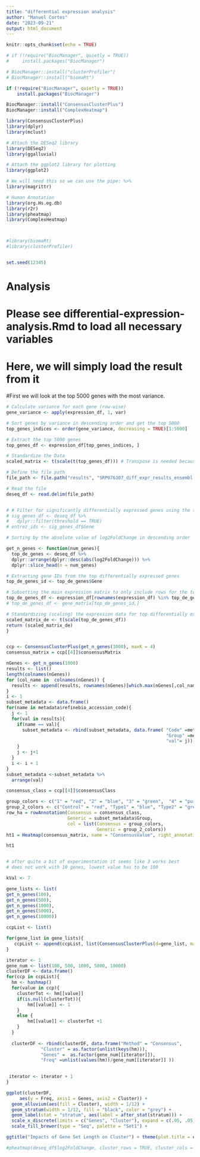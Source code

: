 ```yaml
---
title: "differential expression analysis"
author: "Manuel Cortes"
date: "2023-09-21"
output: html_document
---
```


```r
knitr::opts_chunk$set(echo = TRUE)

# if (!require("BiocManager", quietly = TRUE))
#     install.packages("BiocManager")

# BiocManager::install("clusterProfiler")
# BiocManager::install("biomaRt")

if (!require("BiocManager", quietly = TRUE))
    install.packages("BiocManager")

BiocManager::install("ConsensusClusterPlus")
BiocManager::install("ComplexHeatmap")

library(ConsensusClusterPlus)
library(dplyr)
library(mclust)

# Attach the DESeq2 library
library(DESeq2)
library(ggalluvial)

# Attach the ggplot2 library for plotting
library(ggplot2)

# We will need this so we can use the pipe: %>%
library(magrittr)

# Human Annotation
library(org.Hs.eg.db)
library(r2r)
library(pheatmap)
library(ComplexHeatmap)



#library(biomaRt)  
#library(clusterProfiler)


set.seed(12345)


```

# Analysis

# Please see differential-expression-analysis.Rmd to load all necessary variables
# Here, we will simply load the result from it

#First we will look at the top 5000 genes with the most variance.


```r

# Calculate variance for each gene (row-wise)
gene_variance <- apply(expression_df, 1, var)

# Sort genes by variance in descending order and get the top 5000
top_genes_indices <- order(gene_variance, decreasing = TRUE)[1:5000]

# Extract the top 5000 genes
top_genes_df <- expression_df[top_genes_indices, ]

# Standardize the Data
scaled_matrix <- t(scale(t(top_genes_df))) # Transpose is needed because scale operates on columns
```



```r

# Define the file path
file_path <- file.path("results", "SRP076307_diff_expr_results_ensembl.tsv")

# Read the file
deseq_df <- read.delim(file_path)


# # Filter for significantly differentially expressed genes using the threshold column
# sig_genes_df <- deseq_df %>%
#   dplyr::filter(threshold == TRUE)
# entrez_ids <- sig_genes_df$Gene

# Sorting by the absolute value of log2FoldChange in descending order

get_n_genes <- function(num_genes){
  top_de_genes <- deseq_df %>%
  dplyr::arrange(dplyr::desc(abs(log2FoldChange))) %>%
  dplyr::slice_head(n = num_genes)

# Extracting gene IDs from the top differentially expressed genes
top_de_genes_id <- top_de_genes$Gene

# Subsetting the main expression matrix to only include rows for the top differentially expressed genes using row names
top_de_genes_df <- expression_df[rownames(expression_df) %in% top_de_genes_id,]
# top_de_genes_df <- gene_matrix[top_de_genes_id,]

# Standardizing (scaling) the expression data for top differentially expressed genes
scaled_matrix_de <- t(scale(top_de_genes_df))
return (scaled_matrix_de)
}



```

```r

ccp <- ConsensusClusterPlus(get_n_genes(1000), maxK = 4)
consensus_matrix = ccp[[4]]$consensusMatrix


```




```r
nGenes <- get_n_genes(1000)
results <- list()
length(colnames(nGenes))
for (col_name in  colnames(nGenes)) { 
  results <- append(results, rownames(nGenes)[which.max(nGenes[,col_name])])
}
i <- 1
subset_metadata <- data.frame()
for(name in metadata$refinebio_accession_code){
  j <- 1
  for(val in results){
    if(name == val){
      subset_metadata <- rbind(subset_metadata, data.frame( "Code" =metadata[i, ]$refinebio_accession_code, 
                                                            "Group" =metadata[i, ]$Group,
                                                            "val"= j))
    }
    j <- j+1
  }
  i <- i + 1
}
subset_metadata <-subset_metadata %>%
  arrange(val)
```

```r
consensus_class = ccp[[4]]$consensusClass

group_colors <- c("1" = "red", "2" = "blue", "3" = "green",  "4" = "purple","5"  = "orange", "6" = "yellow", "7"="cyan")
group_2_colors <- c("Control" = "red", "Type1" = "blue", "Type2" = "green",  "Child" = "purple")
row_ha = rowAnnotation(Consensus = consensus_class,
                       Generic = subset_metadata$Group,
                       col = list(Consensus = group_colors, 
                                  Generic = group_2_colors))
ht1 = Heatmap(consensus_matrix, name = "ConsensusValue", right_annotation = row_ha)

ht1


```

```r

```


```r
# after quite a bit of experimentation it seems like 3 works best
# does not work with 10 genes, lowest value has to be 100

kVal <- 7

gene_lists <- list(
get_n_genes(100),
get_n_genes(500),
get_n_genes(1000),
get_n_genes(5000),
get_n_genes(10000))

ccpList <- list()

for(gene_list in gene_lists){
   ccpList <- append(ccpList, list(ConsensusClusterPlus(d=gene_list, maxK = kVal, title= paste(length(gene_list),"Genes"))[[kVal]]$consensusClass))
}


```

```r


iterator <- 1
gene_num <- list(100, 500, 1000, 5000, 10000)
clusterDF <- data.frame()
for(ccp in ccpList){
  hm <- hashmap()
  for(value in ccp){
    clusterTot <- hm[[value]] 
    if(is.null(clusterTot)){
        hm[[value]] <- 1
    }
    else {
        hm[[value]] <- clusterTot +1
    }
  }
  
  clusterDF <- rbind(clusterDF, data.frame("Method" = "Consensus", 
             "Cluster" = as.factor(unlist(keys(hm))),
             "Genes" =  as.factor(gene_num[[iterator]]), 
             "Freq" =unlist(values(hm))/gene_num[[iterator]] ))
  

 iterator <- iterator + 1
}


```

```r
ggplot(clusterDF,
     aes(y = Freq, axis1 = Genes, axis2 = Cluster)) +
  geom_alluvium(aes(fill = Cluster), width = 1/12) +
  geom_stratum(width = 1/12, fill = "black", color = "grey") +
  geom_label(stat = "stratum", aes(label = after_stat(stratum))) +
  scale_x_discrete(limits = c("Genes", "Cluster"), expand = c(.05, .05)) +
  scale_fill_brewer(type = "Seq", palette = "Set1") +

ggtitle("Impacts of Gene Set Length on Cluster") + theme(plot.title = element_text(hjust = 0.5))

```

```r

#pheatmap(deseq_df$log2FoldChange, cluster_rows = TRUE, cluster_cols = TRUE)

```
